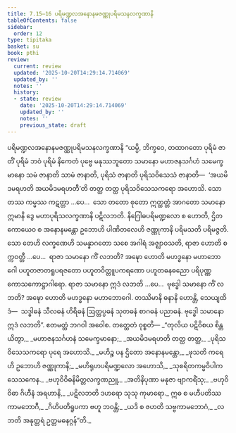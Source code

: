 ```yaml
---
title: 7.15–16 ပရိမဏ္ဍလအနောနမဇဏ္ဏုပရိမသနလက္ခဏာနိ
tableOfContents: false
sidebar:
  order: 12
type: tipitaka
basket: su
book: pthi
review:
  current: review
  updated: '2025-10-20T14:29:14.714069'
  updated_by: ''
  notes: ''
  history:
  - state: review
    date: '2025-10-20T14:29:14.714069'
    updated_by: ''
    notes: ''
    previous_state: draft
---
```



<DynamicBreadcrumb />


<ReviewStatus review={frontmatter.review} showDetails={true} />

<HypothesisAnnotation frontmatter={frontmatter} />

<Paragraph number="490" type="center" book="pthi">
<Emphasis>ပရိမဏ္ဍလအနောနမဇဏ္ဏုပရိမသနလက္ခဏာနိ</Emphasis>
</Paragraph>

<Division number="222" book="pthi" e="ch" v="8" p="132">

<Paragraph number="491" book="pthi">
“ယမ္ပိ, ဘိက္ခဝေ, တထာဂတော ပုရိမံ ဇာတိံ ပုရိမံ ဘဝံ ပုရိမံ နိကေတံ ပုဗ္ဗေ မနုဿဘူတော သမာနော မဟာဇနသင်္ဂဟံ သမေက္ခမာနော သမံ ဇာနာတိ သာမံ ဇာနာတိ, ပုရိသံ ဇာနာတိ ပုရိသဝိသေသံ ဇာနာတိ—  ‘အယမိဒမရဟတိ အယမိဒမရဟတီ’တိ တတ္ထ တတ္ထ ပုရိသဝိသေသကရော အဟောသိ. သော တဿ ကမ္မဿ ကဋတ္တာ …ပေ…  သော တတော စုတော ဣတ္ထတ္တံ အာဂတော သမာနော ဣမာနိ ဒွေ မဟာပုရိသလက္ခဏာနိ ပဋိလဘတိ. နိဂြေါဓပရိမဏ္ဍလော စ ဟောတိ, ဌိတကောယေဝ စ အနောနမန္တော ဥဘောဟိ ပါဏိတလေဟိ ဇဏ္ဏုကာနိ ပရိမသတိ ပရိမဇ္ဇတိ.
</Paragraph>

<Paragraph number="492" book="pthi">
သော တေဟိ လက္ခဏေဟိ သမန္နာဂတော သစေ အဂါရံ အဇ္ဈာဝသတိ, ရာဇာ ဟောတိ စက္ကဝတ္တီ …ပေ…  ရာဇာ သမာနော ကိံ လဘတိ? အဍ္ဎော ဟောတိ မဟဒ္ဓနော မဟာဘောဂေါ ပဟူတဇာတရူပရဇတော ပဟူတဝိတ္တူပကရဏော ပဟူတဓနဓညော ပရိပုဏ္ဏကောသကောဋ္ဌာဂါရော. ရာဇာ သမာနော ဣဒံ လဘတိ …ပေ…  ဗုဒ္ဓေါ သမာနော ကိံ လဘတိ? အဍ္ဎော ဟောတိ မဟဒ္ဓနော မဟာဘောဂေါ. တဿိမာနိ ဓနာနိ ဟောန္တိ, သေယျထိဒံ—  သဒ္ဓါဓနံ သီလဓနံ ဟိရိဓနံ ဩတ္တပ္ပဓနံ သုတဓနံ စာဂဓနံ ပညာဓနံ. ဗုဒ္ဓေါ သမာနော ဣဒံ လဘတိ”. ဧတမတ္ထံ ဘဂဝါ အဝေါစ.
</Paragraph>

</Division>
<Division number="223" book="pthi" e="ch" v="8" p="133">

<Paragraph number="493" book="pthi">
တတ္ထေတံ ဝုစ္စတိ—
</Paragraph>

<Paragraph number="494" type="verses" book="pthi">
_“တုလိယ ပဋိဝိစယ စိန္တယိတွာ,_  
_မဟာဇနသင်္ဂဟနံ သမေက္ခမာနော;_  
_အယမိဒမရဟတိ တတ္ထ တတ္ထ,_  
_ပုရိသဝိသေသကရော ပုရေ အဟောသိ._  

</Paragraph>

<Paragraph number="495" type="verses" book="pthi">
_မဟိဉ္စ ပန ဌိတော အနောနမန္တော,_  
_ဖုသတိ ကရေဟိ ဥဘောဟိ ဇဏ္ဏုကာနိ;_  
_မဟိရုဟပရိမဏ္ဍလော အဟောသိ,_  
_သုစရိတကမ္မဝိပါကသေသကေန._  

</Paragraph>

<Paragraph number="496" type="verses" book="pthi">
_ဗဟုဝိဝိဓနိမိတ္တလက္ခဏညူ,_  
_အတိနိပုဏာ မနုဇာ ဗျာကရိံသု;_  
_ဗဟုဝိဝိဓာ ဂိဟီနံ အရဟာနိ,_  
_ပဋိလဘတိ ဒဟရော သုသု ကုမာရော._  

</Paragraph>

<Paragraph number="497" type="verses" book="pthi">
ဣဓ စ မဟီပတိဿ ကာမဘောဂီ,_  
_ဂိဟိပတိရူပကာ ဗဟူ ဘဝန္တိ;_  
_ယဒိ စ ဇဟတိ သဗ္ဗကာမဘောဂံ,_  
_လဘတိ အနုတ္တရံ ဥတ္တမဓနဂ္ဂန်”တိ._
</Paragraph>
</Division>